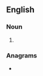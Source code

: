 ==English==

===Noun===
{{head|en|noun form}}

# {{plural of|en|carter}}

===Anagrams===
* {{anagrams|en|a=acerrst|arrects|craters|tracers}}
